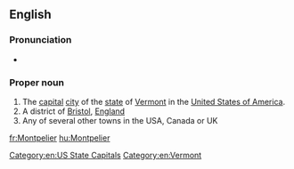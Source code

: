 ==English==
{{wikipedia}}

===Pronunciation===
* {{homophones|Montpellier|lang=en}}

===Proper noun===
{{en-proper noun}}

# The [[capital]] [[city]] of the [[state]] of [[Vermont]] in the [[United States of America]].
# A district of [[Bristol]], [[England]]
# Any of several other towns in the USA, Canada or UK

[[Category:en:US State Capitals]]
[[Category:en:Vermont]]

[[fr:Montpelier]]
[[hu:Montpelier]]